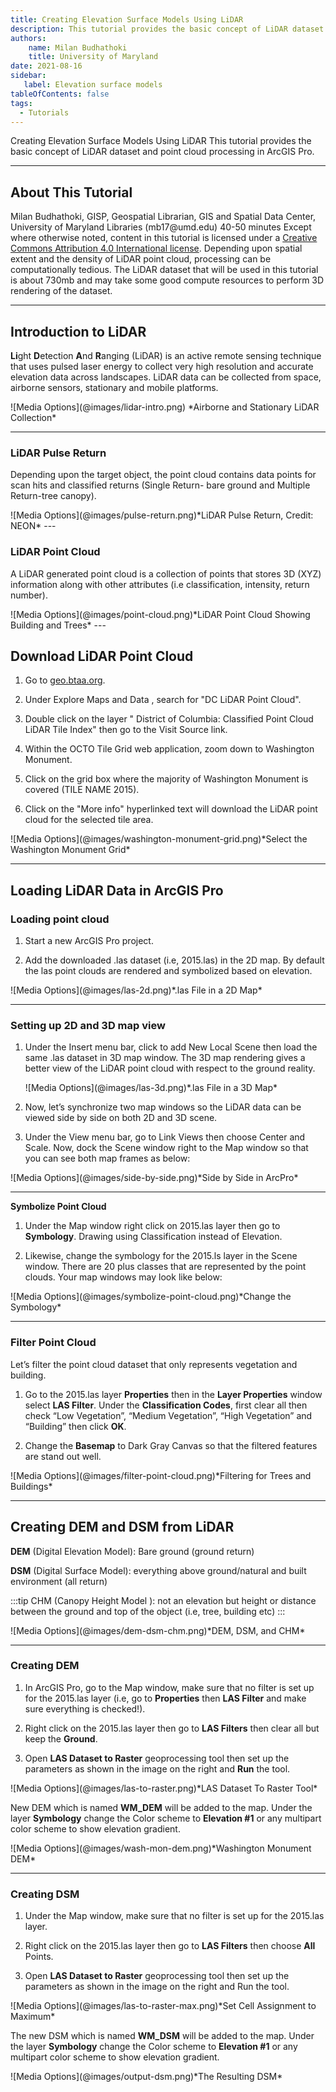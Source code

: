 ```yaml
---
title: Creating Elevation Surface Models Using LiDAR 
description: This tutorial provides the basic concept of LiDAR dataset and point cloud processing in ArcGIS Pro. Depending upon spatial extent and the density of LiDAR point cloud, processing can be computationally tedious. The LiDAR dataset that will be used in this tutorial is about 730mb and may take some good compute resources to perform 3D rendering of the dataset.
authors:
    name: Milan Budhathoki
    title: University of Maryland
date: 2021-08-16
sidebar:
   label: Elevation surface models
tableOfContents: false
tags:
  - Tutorials
---
```




<Slideshow>

<CoverSlide>
  <span slot="title">Creating Elevation Surface Models Using LiDAR </span>
  <span slot="subtitle">This tutorial provides the basic concept of LiDAR dataset and point cloud processing in ArcGIS Pro. </span>
</CoverSlide>

---

## About This Tutorial

<MetadataBlock>
  <Fragment slot="author">
  Milan Budhathoki, GISP, Geospatial Librarian, GIS and Spatial Data Center, University of Maryland Libraries (mb17@umd.edu)
  </Fragment>
  <Fragment slot="time">
  40-50 minutes
  </Fragment>
  <Fragment slot="license">
    Except where otherwise noted, content in this tutorial is licensed under a <a href="https://creativecommons.org/licenses/by/4.0/">Creative Commons Attribution 4.0 International license</a>.
  </Fragment>
 Depending upon spatial extent and the density of LiDAR point cloud, processing can be computationally tedious. The LiDAR dataset that will be used in this tutorial is about 730mb and may take some good compute resources to perform 3D rendering of the dataset.
</MetadataBlock>

---

## Introduction to LiDAR

**Li**ght **D**etection **A**nd **R**anging (LiDAR) is an active remote sensing technique that uses pulsed laser energy to collect very high resolution and accurate elevation data across landscapes. LiDAR data can be collected from space, airborne sensors, stationary and mobile platforms.

<CenterLayout>
![Media Options](@images/lidar-intro.png)
*Airborne and Stationary LiDAR Collection*
</CenterLayout>

---

### LiDAR Pulse Return

Depending upon the target object, the point cloud contains data points for scan hits and classified returns (Single Return- bare ground and Multiple Return-tree canopy).

<CenterLayout>
![Media Options](@images/pulse-return.png)*LiDAR Pulse Return, Credit: NEON*
</CenterLayout>
---

### LiDAR Point Cloud

A LiDAR generated point cloud is a collection of points that stores 3D (XYZ) information along with other attributes (i.e classification, intensity, return number).

<CenterLayout>
![Media Options](@images/point-cloud.png)*LiDAR Point Cloud Showing Building and Trees*
</CenterLayout>
---

## Download LiDAR Point Cloud

<Steps>

1.  Go to [geo.btaa.org](https://geo.btaa.org).

2.  Under Explore Maps and Data , search for "DC LiDAR Point Cloud".

3.  Double click on the layer " District of Columbia: Classified Point Cloud LiDAR Tile Index" then go to the Visit Source link.

4.  Within the OCTO Tile Grid web application, zoom down to Washington Monument.

5.  Click on the grid box where the majority of Washington Monument is covered (TILE NAME 2015).

6.  Click on the "More info" hyperlinked text will download the LiDAR point cloud for the selected tile area.

</Steps>

<CenterLayout>
![Media Options](@images/washington-monument-grid.png)*Select the Washington Monument Grid*
</CenterLayout>

---

## Loading LiDAR Data in ArcGIS Pro

### Loading point cloud

<Steps>

1.  Start a new ArcGIS Pro project.

2.  Add the downloaded .las dataset (i.e, 2015.las) in the 2D map. By default the las point clouds are rendered and symbolized based on elevation.

</Steps>

<CenterLayout>
![Media Options](@images/las-2d.png)*.las File in a 2D Map*
</CenterLayout>

---

### Setting up 2D and 3D map view

<Steps>

1. Under the Insert menu bar, click to add New Local Scene then load the same .las dataset in 3D map window. The 3D map rendering gives a better view of the LiDAR point cloud with respect to the ground reality.

    <CenterLayout>
    ![Media Options](@images/las-3d.png)*.las File in a 3D Map*
    </CenterLayout>

2. Now, let’s synchronize two map windows so the LiDAR data can be viewed side by side on both 2D and 3D scene.

3.	Under the View menu bar,  go to Link Views then choose 
Center and Scale. Now, dock the Scene window right to the Map
 window so that you can see both map frames as below:

 </Steps>

<CenterLayout>
![Media Options](@images/side-by-side.png)*Side by Side in ArcPro*
</CenterLayout>



---

**Symbolize Point Cloud**

<Steps>

1. Under the Map window right click on 2015.las layer then go to **Symbology**. Drawing using Classification instead of Elevation.

2. Likewise, change the symbology for the 2015.ls layer in the Scene window. There are 20 plus classes that are represented by the point clouds. Your map windows may look like below:

</Steps>

<CenterLayout>
![Media Options](@images/symbolize-point-cloud.png)*Change the Symbology*
</CenterLayout>


---

### Filter Point Cloud

Let’s filter the point cloud dataset that only represents vegetation and building.

<Steps>

1. Go to the 2015.las layer **Properties** then in the **Layer Properties** window select **LAS Filter**. Under the **Classification Codes**, first clear all then check  “Low Vegetation”, “Medium Vegetation”, “High Vegetation” and “Building” then click **OK**.

2. Change the **Basemap** to Dark Gray Canvas so that the filtered features are stand out well.

</Steps>

<CenterLayout>
![Media Options](@images/filter-point-cloud.png)*Filtering for Trees and Buildings*
</CenterLayout>

---

## Creating DEM and DSM from LiDAR

**DEM** (Digital Elevation Model): Bare ground (ground return)

**DSM** (Digital Surface Model): everything above ground/natural and built environment (all return)

:::tip
CHM (Canopy Height Model ): not an elevation but height or distance between the ground and top of the object (i.e, tree, building etc)
:::

<CenterLayout>
![Media Options](@images/dem-dsm-chm.png)*DEM, DSM, and CHM*
</CenterLayout>

---

### Creating DEM

<Steps>

1. In ArcGIS Pro, go to the Map window, make sure that no filter is set up for the 2015.las layer (i.e, go to **Properties** then **LAS Filter** and make sure everything is checked!).

2. Right click on the 2015.las layer then go to **LAS Filters** then clear all but keep the **Ground**.

3. Open **LAS Dataset to Raster** geoprocessing tool then set up the parameters as shown in the image on the right and **Run** the tool.

</Steps>

<CenterLayout>
![Media Options](@images/las-to-raster.png)*LAS Dataset To Raster Tool*
</CenterLayout>

New DEM which is named **WM_DEM** will be added to the map. Under the layer **Symbology** change the Color scheme to **Elevation #1** or any multipart color scheme to show elevation gradient. 

<CenterLayout>
![Media Options](@images/wash-mon-dem.png)*Washington Monument DEM*
</CenterLayout>

---

### Creating DSM

<Steps>

1. Under the Map window, make sure that no filter is set up for the 2015.las layer.

2. Right click on the 2015.las layer then go to **LAS Filters** then choose **All** Points.

3. Open **LAS Dataset to Raster** geoprocessing tool then set up the parameters as shown in the image on the right and Run the tool.

</Steps>

<CenterLayout>
![Media Options](@images/las-to-raster-max.png)*Set Cell Assignment to Maximum*
</CenterLayout>

The new DSM which is named **WM_DSM** will be added to the map. Under the layer **Symbology** change the Color scheme to **Elevation #1** or any multipart color scheme to show elevation gradient. 

<CenterLayout>
![Media Options](@images/output-dsm.png)*The Resulting DSM*
</CenterLayout>

</Slideshow>